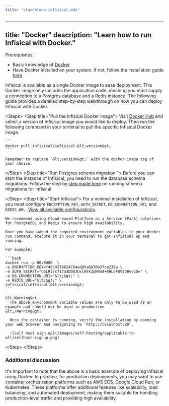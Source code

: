 ```yaml
---
title: "standalone-infisical.mdx"
---
```


---
title: "Docker"
description: "Learn how to run Infisical with Docker."
---

Prerequisites:
- Basic knowledge of [Docker](https://www.docker.com/)
- Have Docker installed on your system. If not, follow the installation guide [here](https://docs.docker.com/get-docker/).

Infisical is available as a single Docker image to ease deployment.
This Docker image only includes the application code, meaning you must supply a connection to a Postgres database and a Redis instance.
The following guide provides a detailed step-by-step walkthrough on how you can deploy Infisical with Docker.

&lt;Steps&gt;
  &lt;Step title="Pull the Infisical Docker image"&gt;
    Visit [Docker Hub](https://hub.docker.com/r/infisical/infisical/tags) and select a version of Infisical image you would like to deploy.
    Then run the following command in your terminal to pull the specific Infisical Docker image.
    
    ```
    docker pull infisical/infisical:&lt;version&gt;
    ```
    
    Remember to replace `&lt;version&gt;` with the docker image tag of your choice.
  &lt;/Step&gt;
  &lt;Step title="Run Postgres schema migration "&gt;
    Before you can start the instance of Infisical, you need to run the database schema migrations. 
    Follow the step by [step guide here](/self-hosting/configuration/schema-migrations) on running schema migrations for Infisical.
    
  &lt;/Step&gt;
  &lt;Step title="Start Infisical"&gt;
    For a minimal installation of Infisical, you must configure `ENCRYPTION_KEY`, `AUTH_SECRET`, `DB_CONNECTION_URI`, and `REDIS_URL`.     [View all available configurations](/self-hosting/configuration/envars).
    

    We recommend using Cloud-based Platform as a Service (PaaS) solutions for PostgreSQL and Redis to ensure high availability. 

    Once you have added the required environment variables to your docker run command, execute it in your terminal to get Infisical up and running.
    
    For example:

    ```bash
    docker run -p 80:8080  \
    -e ENCRYPTION_KEY=f40c9178624764ad85a6830b37ce239a \
    -e AUTH_SECRET="q6LRi7c717a3DQ8JUxlWYkZpMhG4+RHLoFUVt3Bvo2U=" \
    -e DB_CONNECTION_URI="&lt;&gt;" \
    -e REDIS_URL="&lt;&gt;" \
    infisical/infisical:&lt;version&gt;
    ```
    
    &lt;Warning&gt;
      The above environment variable values are only to be used as an example and should not be used in production 
    &lt;/Warning&gt;
    
      Once the container is running, verify the installation by opening your web browser and navigating to `http://localhost:80`.

      ![self host sign up](/images/self-hosting/applicable-to-all/selfhost-signup.png)
  &lt;/Step&gt;
&lt;/Steps&gt;

### Additional discussion 
It's important to note that the above is a basic example of deploying Infisical using Docker. 
In practice, for production deployments, you may want to use container orchestration platforms such as AWS ECS, Google Cloud Run, or Kubernetes. 
These platforms offer additional features like scalability, load balancing, and automated deployment, making them suitable for handling production-level traffic and providing high availability.